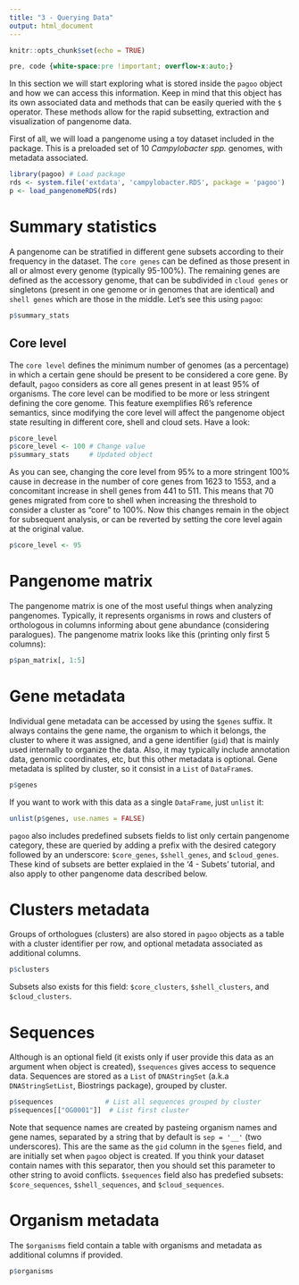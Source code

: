 ```yaml
---
title: "3 - Querying Data"
output: html_document
---
```


```r
knitr::opts_chunk$set(echo = TRUE)
```
```css
pre, code {white-space:pre !important; overflow-x:auto;}
```
In this section we will start exploring what is stored inside the `pagoo` object and how we can access this information. Keep in mind that this object has its own associated data and methods that can be easily queried with the `$` operator. These methods allow for the rapid subsetting, extraction and visualization of pangenome data.

First of all, we will load a pangenome using a toy dataset included in the package. This is a preloaded set of 10 *Campylobacter spp.* genomes, with metadata associated.

```r
library(pagoo) # Load package
rds <- system.file('extdata', 'campylobacter.RDS', package = 'pagoo')
p <- load_pangenomeRDS(rds)
```

# Summary statistics

A pangenome can be stratified in different gene subsets according to their frequency in the dataset. The `core genes` can be defined as those present in all or almost every genome (typically 95-100%). The remaining genes are defined as the accessory genome, that can be subdivided in `cloud genes` or singletons (present in one genome or in genomes that are identical) and `shell genes` which are those in the middle. Let's see this using `pagoo`:

```r
p$summary_stats
```

## Core level

The `core level` defines the minimum number of genomes (as a percentage) in which a certain gene should be present to be considered a core gene. By default, `pagoo` considers as core all genes present in at least 95% of organisms. The core level can be modified to be more or less stringent defining the core genome. This feature exemplifies R6's reference semantics, since modifying the core level will affect the pangenome object state resulting in different core, shell and cloud sets. Have a look:

```r
p$core_level       
p$core_level <- 100 # Change value
p$summary_stats     # Updated object
```
As you can see, changing the core level from 95% to a more stringent 100% cause in decrease in the number of core genes from 1623 to 1553, and a concomitant increase in shell genes from 441 to 511. This means that 70 genes migrated from core to shell when increasing the threshold to consider a cluster as "core" to 100%. Now this changes remain in the object for subsequent analysis, or can be reverted by setting the core level again at the original value.

```r
p$core_level <- 95
```

# Pangenome matrix

The pangenome matrix is one of the most useful things when analyzing pangenomes. Typically, it represents organisms in rows and clusters of orthologous in columns informing about gene abundance (considering paralogues). The pangenome matrix looks like this (printing only first 5 columns):

```r
p$pan_matrix[, 1:5]
```

# Gene metadata

Individual gene metadata can be accessed by using the `$genes` suffix. It always contains the gene name, the organism to which it belongs, the cluster to where it was assigned, and a gene identifier (`gid`) that is mainly used internally to organize the data. Also, it may typically include annotation data, genomic coordinates, etc, but this other metadata is optional. Gene metadata is splited by cluster, so it consist in a `List` of `DataFrame`s.

```r
p$genes
```

If you want to work with this data as a single `DataFrame`, just `unlist` it:

```r
unlist(p$genes, use.names = FALSE)
```

`pagoo` also includes predefined subsets fields to list only certain pangenome category, these are queried by adding a prefix with the desired category followed by an underscore: `$core_genes`, `$shell_genes`, and `$cloud_genes`. These kind of subsets are better explaied in the '4 - Subets' tutorial, and also apply to other pangenome data described below.

# Clusters metadata

Groups of orthologues (clusters) are also stored in `pagoo` objects as a table with a cluster identifier per row, and optional metadata associated as additional columns.

```r
p$clusters
```
Subsets also exists for this field: `$core_clusters`, `$shell_clusters`, and `$cloud_clusters`.

# Sequences

Although is an optional field (it exists only if user provide this data as an argument when object is created), `$sequences` gives access to sequence data. Sequences are stored as a `List` of `DNAStringSet` (a.k.a `DNAStringSetList`, Biostrings package), grouped by cluster. 

```r
p$sequences             # List all sequences grouped by cluster
p$sequences[["OG0001"]]  # List first cluster
```
Note that sequence names are created by pasteing organism names and gene names, separated by a string that by default is `sep = '__'` (two underscores). This are the same as the `gid` column in the `$genes` field, and are initially set when `pagoo` object is created. If you think your dataset contain names with this separator, then you should set this parameter to other string to avoid conflicts. 
`$sequences` field also has predefied subsets: `$core_sequences`, `$shell_sequences`, and `$cloud_sequences`.

# Organism metadata
The `$organisms` field contain a table with organisms and metadata as additional columns if provided.
```r
p$organisms
```

